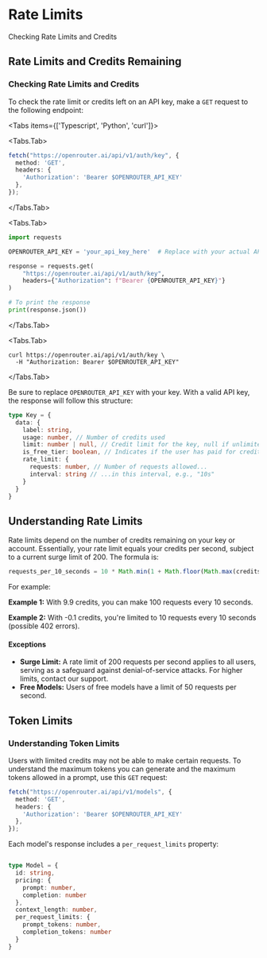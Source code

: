 
# Rate Limits
Checking Rate Limits and Credits

## Rate Limits and Credits Remaining

### Checking Rate Limits and Credits

To check the rate limit or credits left on an API key, make a `GET` request to the following endpoint:


<Tabs items={['Typescript', 'Python', 'curl']}>

<Tabs.Tab>
```typescript filename="Typescript" copy
fetch("https://openrouter.ai/api/v1/auth/key", {
  method: 'GET',
  headers: {
    'Authorization': 'Bearer $OPENROUTER_API_KEY'
  },
});
```
</Tabs.Tab>

<Tabs.Tab>
```python filename="Python" copy
import requests

OPENROUTER_API_KEY = 'your_api_key_here'  # Replace with your actual API key

response = requests.get(
    "https://openrouter.ai/api/v1/auth/key",
    headers={"Authorization": f"Bearer {OPENROUTER_API_KEY}"}
)

# To print the response
print(response.json())
```
</Tabs.Tab>

<Tabs.Tab>
```curl filename="Curl" copy
curl https://openrouter.ai/api/v1/auth/key \
  -H "Authorization: Bearer $OPENROUTER_API_KEY"
```
</Tabs.Tab>
</Tabs>

Be sure to replace `OPENROUTER_API_KEY` with your key. With a valid API key, the response will follow this structure:

```typescript filename="Response" copy
type Key = {
  data: {
    label: string,
    usage: number, // Number of credits used
    limit: number | null, // Credit limit for the key, null if unlimited
    is_free_tier: boolean, // Indicates if the user has paid for credits
    rate_limit: {
      requests: number, // Number of requests allowed...
      interval: string // ...in this interval, e.g., "10s"
    }
  }
}
```

## Understanding Rate Limits

Rate limits depend on the number of credits remaining on your key or account. Essentially, your rate limit equals your credits per second, subject to a current surge limit of 200. The formula is:

```typescript filename="formula" copy
requests_per_10_seconds = 10 * Math.min(1 + Math.floor(Math.max(credits, 0)), 200)
```

For example:

**Example 1:** With 9.9 credits, you can make 100 requests every 10 seconds.

**Example 2:** With -0.1 credits, you're limited to 10 requests every 10 seconds (possible 402 errors).

#### Exceptions

- **Surge Limit:** A rate limit of 200 requests per second applies to all users, serving as a safeguard against denial-of-service attacks. For higher limits, contact our support.
- **Free Models:** Users of free models have a limit of 50 requests per second.

## Token Limits

### Understanding Token Limits

Users with limited credits may not be able to make certain requests. To understand the maximum tokens you can generate and the maximum tokens allowed in a prompt, use this `GET` request:

```typescript filename="Token Limits" copy
fetch("https://openrouter.ai/api/v1/models", {
  method: 'GET',
  headers: {
    'Authorization': 'Bearer $OPENROUTER_API_KEY'
  },
});
```

Each model's response includes a `per_request_limits` property:

```typescript filename="Per Request Limit" copy

type Model = {
  id: string,
  pricing: {
    prompt: number,
    completion: number
  },
  context_length: number,
  per_request_limits: {
    prompt_tokens: number,
    completion_tokens: number
  }
}
```